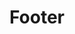 ---
title: Footer
slug: customization/footer
description: "Multilingual Documentation Template with Astro: Because One Language is Just Not Enough!"
section: Customization
---